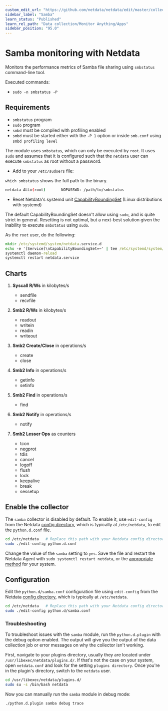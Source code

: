 ```yaml
---
custom_edit_url: "https://github.com/netdata/netdata/edit/master/collectors/python.d.plugin/samba/README.md"
sidebar_label: "Samba"
learn_status: "Published"
learn_rel_path: "Data collection/Monitor Anything/Apps"
sidebar_position: "95.0"
---
```



# Samba monitoring with Netdata

Monitors the performance metrics of Samba file sharing using `smbstatus` command-line tool.

Executed commands:

- `sudo -n smbstatus -P`

## Requirements

- `smbstatus` program
- `sudo` program
- `smbd` must be compiled with profiling enabled
- `smbd` must be started either with the `-P 1` option or inside `smb.conf` using `smbd profiling level`

The module uses `smbstatus`, which can only be executed by `root`. It uses
`sudo` and assumes that it is configured such that the `netdata` user can execute `smbstatus` as root without a
password.

- Add to your `/etc/sudoers` file:

`which smbstatus` shows the full path to the binary.

```bash
netdata ALL=(root)       NOPASSWD: /path/to/smbstatus
```

- Reset Netdata's systemd
  unit [CapabilityBoundingSet](https://www.freedesktop.org/software/systemd/man/systemd.exec.html#Capabilities) (Linux
  distributions with systemd)

The default CapabilityBoundingSet doesn't allow using `sudo`, and is quite strict in general. Resetting is not optimal, but a next-best solution given the inability to execute `smbstatus` using `sudo`.


As the `root` user, do the following:

```cmd
mkdir /etc/systemd/system/netdata.service.d
echo -e '[Service]\nCapabilityBoundingSet=~' | tee /etc/systemd/system/netdata.service.d/unset-capability-bounding-set.conf
systemctl daemon-reload
systemctl restart netdata.service
```

## Charts

1. **Syscall R/Ws** in kilobytes/s

    - sendfile
    - recvfile

2. **Smb2 R/Ws** in kilobytes/s

    - readout
    - writein
    - readin
    - writeout

3. **Smb2 Create/Close** in operations/s

    - create
    - close

4. **Smb2 Info** in operations/s

    - getinfo
    - setinfo

5. **Smb2 Find** in operations/s

    - find

6. **Smb2 Notify** in operations/s

    - notify

7. **Smb2 Lesser Ops** as counters

    - tcon
    - negprot
    - tdis
    - cancel
    - logoff
    - flush
    - lock
    - keepalive
    - break
    - sessetup

## Enable the collector

The `samba` collector is disabled by default. To enable it, use `edit-config` from the
Netdata [config directory](/docs/nightly/getting-started/manage-and-configure/configuration), which is typically at `/etc/netdata`, to edit the `python.d.conf`
file.

```bash
cd /etc/netdata   # Replace this path with your Netdata config directory, if different
sudo ./edit-config python.d.conf
```

Change the value of the `samba` setting to `yes`. Save the file and restart the Netdata Agent with `sudo systemctl
restart netdata`, or the [appropriate method](/docs/nightly/getting-started/manage-and-configure/start-stop-or-restart-the-netdata-agent) for your system.

## Configuration

Edit the `python.d/samba.conf` configuration file using `edit-config` from the
Netdata [config directory](/docs/nightly/getting-started/manage-and-configure/configuration), which is typically at `/etc/netdata`.

```bash
cd /etc/netdata   # Replace this path with your Netdata config directory, if different
sudo ./edit-config python.d/samba.conf
```




### Troubleshooting

To troubleshoot issues with the `samba` module, run the `python.d.plugin` with the debug option enabled. The 
output will give you the output of the data collection job or error messages on why the collector isn't working.

First, navigate to your plugins directory, usually they are located under `/usr/libexec/netdata/plugins.d/`. If that's 
not the case on your system, open `netdata.conf` and look for the setting `plugins directory`. Once you're in the 
plugin's directory, switch to the `netdata` user.

```bash
cd /usr/libexec/netdata/plugins.d/
sudo su -s /bin/bash netdata
```

Now you can manually run the `samba` module in debug mode:

```bash
./python.d.plugin samba debug trace
```

